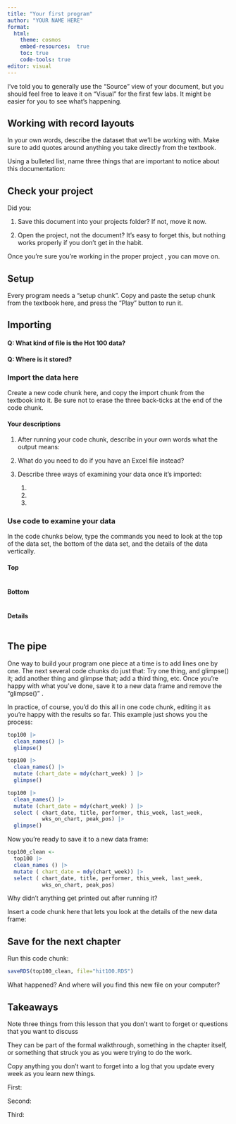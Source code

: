 ```yaml
---
title: "Your first program"
author: "YOUR NAME HERE"
format: 
  html: 
    theme: cosmos
    embed-resources:  true
    toc: true
    code-tools: true
editor: visual
---
```


I've told you to generally use the "Source" view of your document, but you should feel free to leave it on "Visual" for the first few labs. It might be easier for you to see what's happening.

## Working with record layouts

In your own words, describe the dataset that we'll be working with. Make sure to add quotes around anything you take directly from the textbook.

Using a bulleted list, name three things that are important to notice about this documentation:

## Check your project

Did you:

1.  Save this document into your projects folder? If not, move it now.

2.  Open the project, not the document? It's easy to forget this, but nothing works properly if you don't get in the habit.

Once you're sure you're working in the proper project , you can move on.

## Setup

Every program needs a "setup chunk". Copy and paste the setup chunk from the textbook here, and press the "Play" button to run it.

## Importing

#### Q: What kind of file is the Hot 100 data?

#### Q: Where is it stored?

### Import the data here

Create a new code chunk here, and copy the import chunk from the textbook into it. Be sure not to erase the three back-ticks at the end of the code chunk.

#### Your descriptions

1.  After running your code chunk, describe in your own words what the output means:

2.  What do you need to do if you have an Excel file instead?

3.  Describe three ways of examining your data once it's imported:

    1.  

    2.  

    3.  

### Use code to examine your data

In the code chunks below, type the commands you need to look at the top of the data set, the bottom of the data set, and the details of the data vertically.

#### Top

```r




```

#### Bottom

```r




```

#### Details

```r





```

## The pipe

One way to build your program one piece at a time is to add lines one by one. The next several code chunks do just that: Try one thing, and glimpse() it; add another thing and glimpse that; add a third thing, etc. Once you're happy with what you've done, save it to a new data frame and remove the "glimpse()" .

In practice, of course, you'd do this all in one code chunk, editing it as you're happy with the results so far. This example just shows you the process:

```r

top100 |>
  clean_names() |>
  glimpse()


```

```r

top100 |>
  clean_names() |>
  mutate (chart_date = mdy(chart_week) ) |>
  glimpse()


```

```r

top100 |>
  clean_names() |>
  mutate (chart_date = mdy(chart_week) ) |>
  select ( chart_date, title, performer, this_week, last_week,
           wks_on_chart, peak_pos) |>
  glimpse()


```

Now you're ready to save it to a new data frame:

```r


top100_clean <-
  top100 |>
  clean_names () |>  
  mutate ( chart_date = mdy(chart_week)) |>
  select ( chart_date, title, performer, this_week, last_week,
           wks_on_chart, peak_pos)


```

Why didn't anything get printed out after running it?

Insert a code chunk here that lets you look at the details of the new data frame:

## Save for the next chapter

Run this code chunk:

```r

saveRDS(top100_clean, file="hit100.RDS")

```

What happened? And where will you find this new file on your computer?

## Takeaways

Note three things from this lesson that you don't want to forget or questions that you want to discuss

They can be part of the formal walkthrough, something in the chapter itself, or something that struck you as you were trying to do the work.

Copy anything you don't want to forget into a log that you update every week as you learn new things.

First:

Second:

Third: